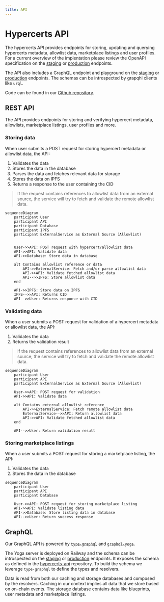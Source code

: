 ```yaml
---
title: API
---
```


# Hypercerts API

The hypercerts API provides endpoints for storing, updating and querying hypercerts metadata, allowlist data, marketplace listings and user profiles. For a current overview of the implentation please review the OpenAPI specification on the [staging](https://staging-api.hypercerts.org/spec) or [production](https://api.hypercerts.org/spec) endpoints.

The API also includes a GraphQL endpoint and playground on the [staging](https://staging-api.hypercerts.org/v1/graphql) or [production](https://api.hypercerts.org/v1/graphql) endpoints. The schemas can be introspected by grapqhl clients like `urql`.

Code can be found in our [Github repository](https://github.com/hypercerts-org/hypercerts-api).

## REST API

The API provides endpoints for storing and verifying hypercert metadata, allowlists, marketplace listings, user profiles and more. 

### Storing data

When user submits a POST request for storing hypercert metadata or allowlist data, the API:

1. Validates the data
2. Stores the data in the database
3. Parses the data and fetches relevant data for storage
4. Stores the data on IPFS
5. Returns a response to the user containing the CID

> If the request contains references to allowlist data from an external source, the service will try to fetch and validate the remote allowlist data.


```mermaid
sequenceDiagram
    participant User
    participant API
    participant Database
    participant IPFS
    participant ExternalService as External Source (Allowlist)


    User->>API: POST request with hypercert/allowlist data
    API->>API: Validate data
    API->>Database: Store data in database
        
    alt Contains allowlist reference or data
        API->>ExternalService: Fetch and/or parse allowlist data
        API->>API: Validate fetched allowlist data
        API-->>IPFS: Store allowlist data
    end

    API->>IPFS: Store data on IPFS
    IPFS-->>API: Returns CID
    API-->>User: Returns response with CID
```

### Validating data

When a user submits a POST request for validation of a hypercert metadata or allowlist data, the API:

1. Validates the data
2. Returns the validation result

> If the request contains references to allowlist data from an external source, the service will try to fetch and validate the remote allowlist data.

```mermaid
sequenceDiagram
    participant User
    participant API
    participant ExternalService as External Source (Allowlist)
    
    User->>API: POST request for validation
    API->>API: Validate data
    
    alt Contains external allowlist reference
        API->>ExternalService: Fetch remote allowlist data
        ExternalService-->>API: Return allowlist data
        API->>API: Validate fetched allowlist data
    end

    API-->>User: Return validation result
```

### Storing marketplace listings

When a user submits a POST request for storing a marketplace listing, the API:

1. Validates the data
2. Stores the data in the database

```mermaid
sequenceDiagram
    participant User
    participant API
    participant Database
    
    User->>API: POST request for storing marketplace listing
    API->>API: Validate listing data
    API->>Database: Store listing data in database
    API-->>User: Return success response
```

## GraphQL

Our GraphQL API is powered by [`type-graphql`](https://typegraphql.com/) and [`graphql-yoga`](https://the-guild.dev/graphql/yoga-server).

The Yoga server is deployed on Railway and the schema can be introspected on the [staging](https://staging-api.hypercerts.org/v1/graphql) or [production](https://api.hypercerts.org/v1/graphql) endpoints. It exposes the schema as defined in the [hypercerts-api](https://github.com/hypercerts-org/hypercerts-api) repository. To build the schema we leverage `type-graphql` to define the types and resolvers.

Data is read from both our caching and storage databases and composed by the resolvers. Caching in our context implies all data that we store based on on-chain events. The storage database contains data like blueprints, user metadata and marketplace listings.




